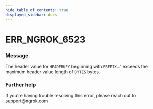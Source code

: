 ```yaml
---
hide_table_of_contents: true
displayed_sidebar: docs
---
```



# ERR_NGROK_6523

### Message
The header value for `HEADERKEY` beginning with `PREFIX`...' exceeds the maximum header value length of `BYTES` bytes.

<ErrorDetails error='err_ngrok_6523' />


### Further help
If you're having trouble resolving this error, please reach out to [support@ngrok.com](mailto:support@ngrok.com?subject=Help%20with%20ERR_NGROK_6523)

